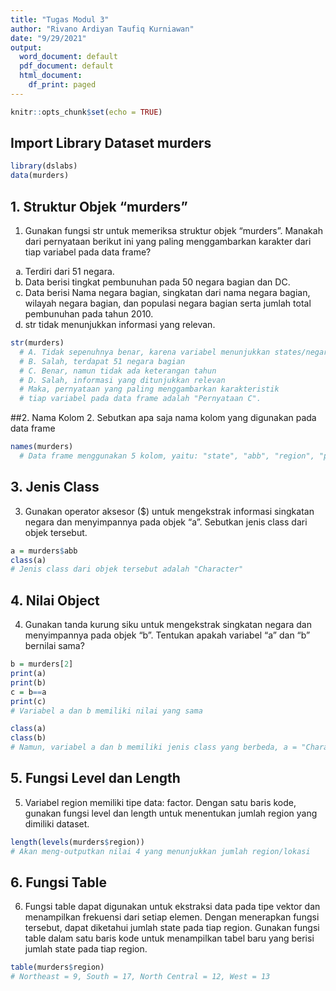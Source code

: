 ```yaml
---
title: "Tugas Modul 3"
author: "Rivano Ardiyan Taufiq Kurniawan"
date: "9/29/2021"
output:
  word_document: default
  pdf_document: default
  html_document:
    df_print: paged
---
```


```r
knitr::opts_chunk$set(echo = TRUE)
```

## Import Library Dataset murders
```r
library(dslabs)
data(murders) 
```

## 1. Struktur Objek "murders"
1. Gunakan fungsi str untuk memeriksa struktur objek “murders”. Manakah dari pernyataan berikut ini yang paling menggambarkan karakter dari tiap variabel pada data frame?
a. Terdiri dari 51 negara.
b. Data berisi tingkat pembunuhan pada 50 negara bagian dan DC.
c. Data berisi Nama negara bagian, singkatan dari nama negara bagian, wilayah negara bagian, dan populasi negara bagian serta jumlah total pembunuhan pada tahun 2010.
d. str tidak menunjukkan informasi yang relevan.
```r
str(murders)
  # A. Tidak sepenuhnya benar, karena variabel menunjukkan states/negara bagian
  # B. Salah, terdapat 51 negara bagian
  # C. Benar, namun tidak ada keterangan tahun
  # D. Salah, informasi yang ditunjukkan relevan
  # Maka, pernyataan yang paling menggambarkan karakteristik
  # tiap variabel pada data frame adalah "Pernyataan C".
```

##2. Nama Kolom
2. Sebutkan apa saja nama kolom yang digunakan pada data frame
```r
names(murders)
  # Data frame menggunakan 5 kolom, yaitu: "state", "abb", "region", "population", "total" 
```

## 3. Jenis Class
3. Gunakan operator aksesor ($) untuk mengekstrak informasi singkatan negara dan menyimpannya pada objek “a”. Sebutkan jenis class dari objek tersebut.

```r
a = murders$abb
class(a)
# Jenis class dari objek tersebut adalah "Character"
```

## 4. Nilai Object
4. Gunakan tanda kurung siku untuk mengekstrak singkatan negara dan menyimpannya pada objek “b”. Tentukan apakah variabel “a” dan “b” bernilai sama?
```r
b = murders[2]
print(a)
print(b)
c = b==a
print(c)
# Variabel a dan b memiliki nilai yang sama

class(a)
class(b)
# Namun, variabel a dan b memiliki jenis class yang berbeda, a = "Character", dan b = "data.frame"
```

## 5. Fungsi Level dan Length
5. Variabel region memiliki tipe data: factor. Dengan satu baris kode, gunakan fungsi level dan length untuk menentukan jumlah region yang dimiliki dataset.
```r
length(levels(murders$region))
# Akan meng-outputkan nilai 4 yang menunjukkan jumlah region/lokasi
```

## 6. Fungsi Table
6. Fungsi table dapat digunakan untuk ekstraksi data pada tipe vektor dan menampilkan frekuensi dari setiap elemen. Dengan menerapkan fungsi tersebut, dapat diketahui jumlah state pada tiap region. Gunakan fungsi table dalam satu baris kode untuk menampilkan tabel baru yang berisi jumlah state pada tiap region. 

```r
table(murders$region)
# Northeast = 9, South = 17, North Central = 12, West = 13
```


